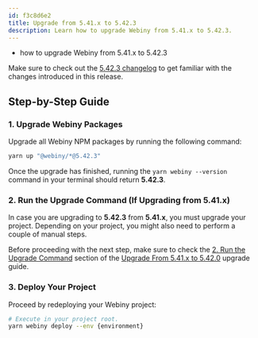 ```yaml
---
id: f3c8d6e2
title: Upgrade from 5.41.x to 5.42.3
description: Learn how to upgrade Webiny from 5.41.x to 5.42.3.
---
```



<Alert type="success" title="What you’ll learn">

- how to upgrade Webiny from 5.41.x to 5.42.3

</Alert>

<Alert type="info">

Make sure to check out the [5.42.3 changelog](./changelog) to get familiar with the changes introduced in this release.

</Alert>

## Step-by-Step Guide

### 1. Upgrade Webiny Packages

Upgrade all Webiny NPM packages by running the following command:

```bash
yarn up "@webiny/*@5.42.3"
```

Once the upgrade has finished, running the `yarn webiny --version` command in your terminal should return **5.42.3**.

### 2. Run the Upgrade Command (If Upgrading from 5.41.x)

In case you are upgrading to **5.42.3** from **5.41.x**, you must upgrade your project. Depending on your project, you might also need to perform a couple of manual steps.

Before proceeding with the next step, make sure to check the [2. Run the Upgrade Command](/docs/release-notes/5.42.0/upgrade-guide#2-run-the-upgrade-command) section of the [Upgrade From 5.41.x to 5.42.0](/docs/release-notes/5.41.0/upgrade-guide) upgrade guide.

### 3. Deploy Your Project

Proceed by redeploying your Webiny project:

```bash
# Execute in your project root.
yarn webiny deploy --env {environment}
```

<AdditionalNotes />
